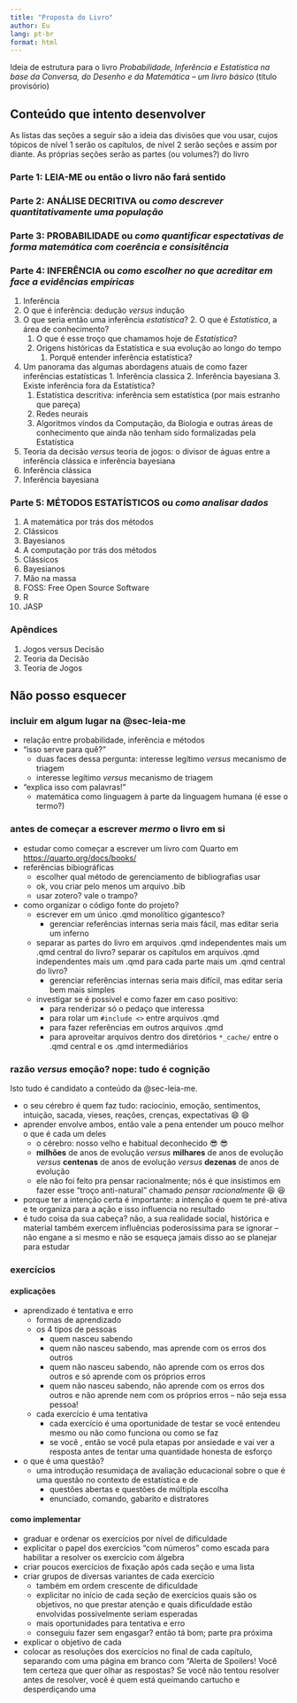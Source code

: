 ```yaml
---
title: "Proposta do Livro"
author: Eu
lang: pt-br
format: html
---
```


Ideia de estrutura para o livro *Probabilidade, Inferência e Estatística na base da Conversa, do Desenho e da Matemática -- um livro básico* (título provisório)

## Conteúdo que intento desenvolver

As listas das seções a seguir são a ideia das divisões que vou usar, cujos tópicos de nível 1 serão os capítulos, de nível 2 serão seções e assim por diante. As próprias seções serão as partes (ou volumes?) do livro

### Parte 1: **LEIA-ME** ou então o livro não fará sentido {#sec-leia-me}

### Parte 2: **ANÁLISE DECRITIVA** ou *como descrever quantitativamente uma população* {#sec-descritiva}

### Parte 3: **PROBABILIDADE** ou *como quantificar espectativas de forma matemática com coerência e consisitência* {#sec-probabilidade}

### Parte 4: **INFERÊNCIA** ou *como escolher no que acreditar em face a evidências empíricas* {#sec-inferencia}

1. Inferência
  1. O que é inferência: dedução *versus* indução
  1. O que seria então uma inferência *estatística*?
    2. O que é *Estatística*, a área de conhecimento?
      1. O que é esse troço que chamamos hoje de *Estatística*?
      2. Origens históricas da Estatística e sua evolução ao longo do tempo
    1. Porquê entender inferência estatística?
  1. Um panorama das algumas abordagens atuais de como fazer inferências estatísticas
    1. Inferência classica
    2. Inferência bayesiana
    3. Existe inferência fora da Estatística?
      1. Estatística descritiva: inferência sem estatística (por mais estranho que pareça)
      1. Redes neurais
      2. Algoritmos vindos da Computação, da Biologia e outras áreas de conhecimento que ainda não tenham sido formalizadas pela Estatística
  2. Teoria da decisão *versus* teoria de jogos: o divisor de águas entre a inferência clássica e inferência bayesiana
2. Inferência clássica
3. Inferência bayesiana

### Parte 5: **MÉTODOS ESTATÍSTICOS** ou *como analisar dados* {#sec-metodos}

1. A matemática por trás dos métodos
  1. Clássicos
  2. Bayesianos
2. A computação por trás dos métodos
  1. Clássicos
  2. Bayesianos
3. Mão na massa
  1. FOSS: Free Open Source Software
  1. R
  2. JASP

### Apêndices {#sec-apendices}

1. Jogos versus Decisão
1. Teoria da Decisão
2. Teoria de Jogos

## Não posso esquecer {#sec-nao-posso-esquecer}

### incluir em algum lugar na @sec-leia-me

- relação entre probabilidade, inferência e métodos
- "isso serve para quê?"
  - duas faces dessa pergunta: interesse legítimo *versus* mecanismo de triagem
  - interesse legítimo *versus* mecanismo de triagem
- "explica isso com palavras!"
  - matemática como linguagem à parte da linguagem humana (é esse o termo?)


### antes de começar a escrever *mermo* o livro em si

- estudar como começar a escrever um livro com Quarto em <https://quarto.org/docs/books/>
- referências bibiográficas
  - escolher qual método de gerenciamento de bibliografias usar
  - ok, vou criar pelo menos um arquivo .bib
  - usar zotero? vale o trampo?
- como organizar o código fonte do projeto?
  - escrever em um único .qmd monolítico gigantesco?
    - gerenciar referências internas seria mais fácil, mas editar seria um inferno
  - separar as partes do livro em arquivos .qmd independentes mais um .qmd central do livro? separar os capítulos em arquivos .qmd independentes mais um .qmd para cada parte mais um .qmd central do livro?
    - gerenciar referências internas seria mais difícil, mas editar seria bem mais simples
  - investigar se é possível e como fazer em caso positivo:
    - para renderizar só o pedaço que interessa
    - para rolar um `#include <>` entre arquivos .qmd
    - para fazer referências em outros arquivos .qmd
    - para aproveitar arquivos dentro dos diretórios  `*_cache/` entre o .qmd central e os .qmd intermediários

### razão *versus* emoção? nope: tudo é cognição 

Isto tudo é candidato a conteúdo da @sec-leia-me.

- o seu cérebro é quem faz tudo: raciocínio, emoção, sentimentos, intuição, sacada, vieses, reações, crenças, expectativas 😄 &#x1F604;
- aprender envolve ambos, então vale a pena entender um pouco melhor o que é cada um deles
  - o cérebro: nosso velho e habitual deconhecido  😎 &#x1F60E;
  - **milhões** de anos de evolução *versus* **milhares** de anos de evolução *versus* **centenas** de anos de evolução *versus* **dezenas** de anos de evolução
  - ele não foi feito pra pensar racionalmente; nós é que insistimos em fazer esse "troço anti-natural" chamado *pensar racionalmente* 😆 &#x1F606;
- porque ter a intenção certa é importante: a intenção é quem te pré-ativa e te organiza para a ação e isso influencia no resultado
- é tudo coisa da sua cabeça? não, a sua realidade social, histórica e material também exercem influências poderosíssima para se ignorar -- não engane a si mesmo e não se esqueça jamais disso ao se planejar para estudar

### exercícios

#### explicações

- aprendizado é tentativa e erro
  - formas de aprendizado
  - os 4 tipos de pessoas
    - quem nasceu sabendo
    - quem não nasceu sabendo, mas aprende com os erros dos outros
    - quem não nasceu sabendo, não aprende com os erros dos outros e só aprende com os próprios erros
    - quem não nasceu sabendo, não aprende com os erros dos outros e não aprende nem com os próprios erros -- não seja essa pessoa!
  - cada exercício é uma tentativa
    - cada exercício é uma oportunidade de testar se você entendeu mesmo ou não como funciona ou como se faz
    - se você , então se você pula etapas por ansiedade e vai ver a resposta antes de tentar uma quantidade honesta de esforço
- o que é uma questão?
  - uma introdução resumidaça de avaliação educacional sobre o que é uma questão no contexto de estatística e de 
    - questões abertas e questões de múltipla escolha
    - enunciado, comando, gabarito e distratores

#### como implementar

- graduar e ordenar os exercícios por nível de dificuldade
- explicitar o papel dos exercícios "com números" como escada para habilitar a resolver os exercício com álgebra
- criar poucos exercícios de fixação após cada seção e uma lista
- criar grupos de diversas variantes de cada exercício
  - também em ordem crescente de dificuldade
  - explicitar no início de cada seção de exercícios quais são os objetivos, no que prestar atenção e quais dificuldade estão envolvidas possivelmente seriam esperadas
  - mais oportunidades para tentativa e erro
  - conseguiu fazer sem engasgar? então tá bom; parte pra próxima
- explicar o objetivo de cada
- colocar as resoluções dos exercícios no final de cada capítulo, separando com uma página em branco com "Alerta de Spoilers! Você tem certeza que quer olhar as respostas?  Se você não tentou resolver antes de resolver, você é quem está queimando cartucho e desperdiçando uma 
